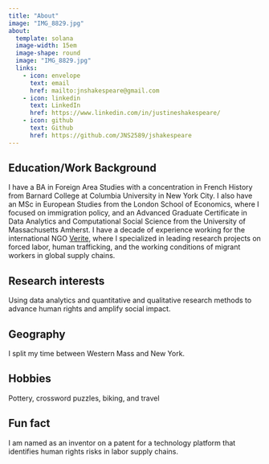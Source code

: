 ```yaml
---
title: "About"
image: "IMG_8829.jpg"
about:
  template: solana
  image-width: 15em
  image-shape: round
  image: "IMG_8829.jpg"
  links:
    - icon: envelope
      text: email
      href: mailto:jnshakespeare@gmail.com
    - icon: linkedin
      text: LinkedIn
      href: https://www.linkedin.com/in/justineshakespeare/
    - icon: github
      text: Github
      href: https://github.com/JNS2589/jshakespeare
---
```


## Education/Work Background

I have a BA in Foreign Area Studies with a concentration in French History from Barnard College at Columbia University in New York City. I also have an MSc in European Studies from the London School of Economics, where I focused on immigration policy, and an Advanced Graduate Certificate in Data Analytics and Computational Social Science from the University of Massachusetts Amherst. I have a decade of experience working for the international NGO [Verite](www.verite.org), where I specialized in leading research projects on forced labor, human trafficking, and the working conditions of migrant workers in global supply chains.

## Research interests

Using data analytics and quantitative and qualitative research methods to advance human rights and amplify social impact.

## Geography

I split my time between Western Mass and New York.

## Hobbies

Pottery, crossword puzzles, biking, and travel

## Fun fact

I am named as an inventor on a patent for a technology platform that identifies human rights risks in labor supply chains.
